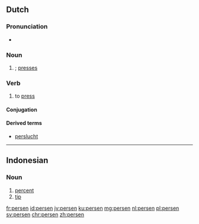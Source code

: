 ==Dutch==

===Pronunciation===
* {{audio|Nl-persen.ogg|Audio|lang=nl}}

===Noun===
{{head|nl|noun plural form}}

# {{nl-noun form of|pl|pers}}; [[presses]]

===Verb===
{{nl-verb|perste|geperst}}

# to [[press]]

====Conjugation====
{{nl-conj-wk|pers}}

====Derived terms====
* [[perslucht]]

----

==Indonesian==

===Noun===
{{id-noun}}

# [[percent]]
# [[tip]]

[[fr:persen]]
[[id:persen]]
[[jv:persen]]
[[ku:persen]]
[[mg:persen]]
[[nl:persen]]
[[pl:persen]]
[[sv:persen]]
[[chr:persen]]
[[zh:persen]]